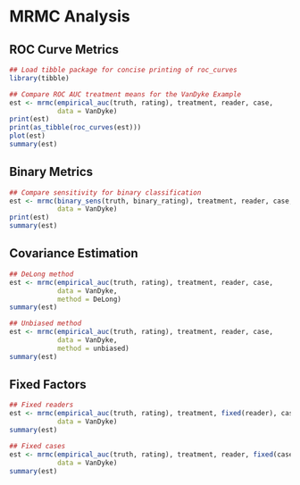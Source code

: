 # MRMC Analysis


## ROC Curve Metrics

```r
## Load tibble package for concise printing of roc_curves
library(tibble)

## Compare ROC AUC treatment means for the VanDyke Example
est <- mrmc(empirical_auc(truth, rating), treatment, reader, case,
            data = VanDyke)
print(est)
print(as_tibble(roc_curves(est)))
plot(est)
summary(est)
```


## Binary Metrics

```r
## Compare sensitivity for binary classification
est <- mrmc(binary_sens(truth, binary_rating), treatment, reader, case,
            data = VanDyke)
print(est)
summary(est)
```


## Covariance Estimation

```r
## DeLong method
est <- mrmc(empirical_auc(truth, rating), treatment, reader, case,
            data = VanDyke,
            method = DeLong)
summary(est)

## Unbiased method
est <- mrmc(empirical_auc(truth, rating), treatment, reader, case,
            data = VanDyke,
            method = unbiased)
summary(est)
```


## Fixed Factors

```r
## Fixed readers
est <- mrmc(empirical_auc(truth, rating), treatment, fixed(reader), case,
            data = VanDyke)
summary(est)

## Fixed cases
est <- mrmc(empirical_auc(truth, rating), treatment, reader, fixed(case),
            data = VanDyke)
summary(est)
```

